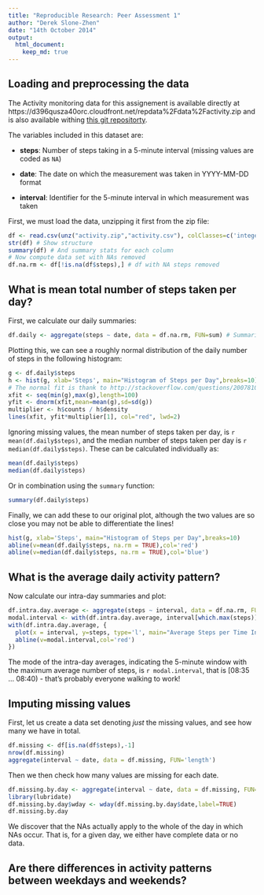 ```yaml
---
title: "Reproducible Research: Peer Assessment 1"
author: "Derek Slone-Zhen"
date: "14th October 2014"
output: 
  html_document:
    keep_md: true
---
```


## Loading and preprocessing the data

The Activity monitoring data for this assignement is available directly at https://d396qusza40orc.cloudfront.net/repdata%2Fdata%2Factivity.zip and is also available withing [this git repositorty](https://github.com/dereksz/RepData_PeerAssessment1).

The variables included in this dataset are:

* **steps**: Number of steps taking in a 5-minute interval (missing
    values are coded as `NA`)

* **date**: The date on which the measurement was taken in YYYY-MM-DD
    format

* **interval**: Identifier for the 5-minute interval in which
    measurement was taken

First, we must load the data, unzipping it first from the zip file:

```r
df <- read.csv(unz("activity.zip","activity.csv"), colClasses=c('integer','Date','integer'))
str(df) # Show structure
summary(df) # And summary stats for each column
# Now compute data set with NAs removed
df.na.rm <- df[!is.na(df$steps),] # df with NA steps removed
```

## What is mean total number of steps taken per day?

First, we calculate our daily summaries:

```r
df.daily <- aggregate(steps ~ date, data = df.na.rm, FUN=sum) # Summarised down to daily level
```

Plotting this, we can see a roughly normal distribution of the daily number of steps in the following histogram: 

```r
g <- df.daily$steps
h <- hist(g, xlab='Steps', main="Histogram of Steps per Day",breaks=10)
# The normal fit is thank to http://stackoverflow.com/questions/20078107/overlay-normal-curve-to-histogram-in-r
xfit <- seq(min(g),max(g),length=100)
yfit <- dnorm(xfit,mean=mean(g),sd=sd(g)) 
multiplier <- h$counts / h$density
lines(xfit, yfit*multiplier[1], col="red", lwd=2)
```

Ignoring missing values, the mean number of steps taken per day, is `r mean(df.daily$steps)`, 
and the median number of steps taken per day is `r median(df.daily$steps)`.
These can be calculated individually as:

```r
mean(df.daily$steps)
median(df.daily$steps)
```

Or in combination using the `summary` function:

```r
summary(df.daily$steps)
```
Finally, we can add these to our original plot, although the two values are so close you may not be able to 
differentiate the lines!

```r
hist(g, xlab='Steps', main="Histogram of Steps per Day",breaks=10)
abline(v=mean(df.daily$steps, na.rm = TRUE),col='red')
abline(v=median(df.daily$steps, na.rm = TRUE),col='blue')
```

## What is the average daily activity pattern?

Now calculate our intra-day summaries and plot:

```r
df.intra.day.average <- aggregate(steps ~ interval, data = df.na.rm, FUN=mean) # Summarised by interval
modal.interval <- with(df.intra.day.average, interval[which.max(steps)])
with(df.intra.day.average, {
  plot(x = interval, y=steps, type='l', main="Average Steps per Time Interval")
  abline(v=modal.interval,col='red')
})
```

The mode of the intra-day averages, indicating the 5-minute window with the maximum average number of steps, is `r modal.interval`, that is [08:35 ... 08:40) - that's probably everyone walking to work!

## Imputing missing values

First, let us create a data set denoting _just_ the missing values, and see how many we have in total.

```r
df.missing <- df[is.na(df$steps),-1]
nrow(df.missing)
aggregate(interval ~ date, data = df.missing, FUN='length')
```

Then we then check how many values are missing for each date.

```r
df.missing.by.day <- aggregate(interval ~ date, data = df.missing, FUN='length')
library(lubridate)
df.missing.by.day$wday <- wday(df.missing.by.day$date,label=TRUE)
df.missing.by.day
```

We discover that the NAs actually apply to the whole of the day in which NAs occur.  That is, 
for a given day, we either have complete data or no data.

## Are there differences in activity patterns between weekdays and weekends?
